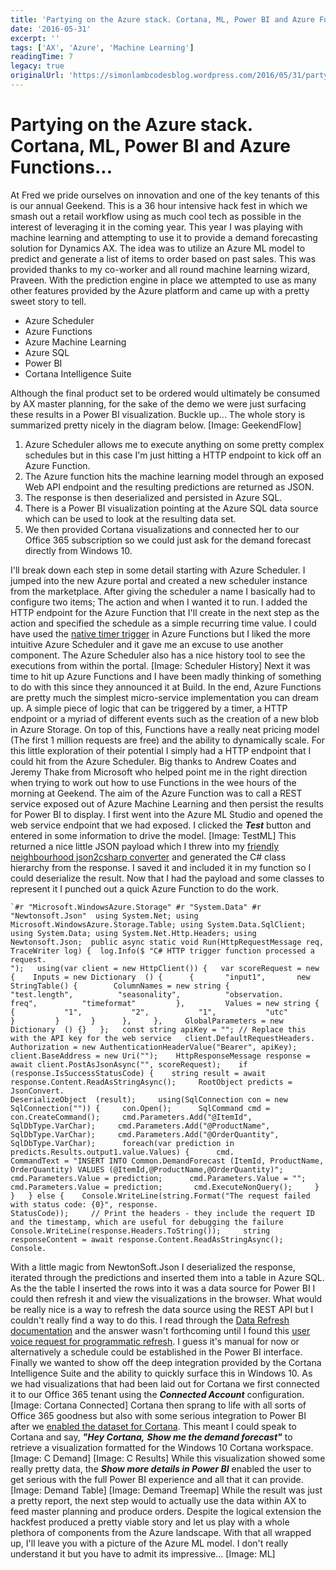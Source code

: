 ```yaml
---
title: 'Partying on the Azure stack. Cortana, ML, Power BI and Azure Functions...'
date: '2016-05-31'
excerpt: ''
tags: ['AX', 'Azure', 'Machine Learning']
readingTime: 7
legacy: true
originalUrl: 'https://simonlambcodesblog.wordpress.com/2016/05/31/partying-on-the-azure-stack-cortana-ml-power-bi-and-azure-functions/'
---
```


# Partying on the Azure stack. Cortana, ML, Power BI and Azure Functions...

At Fred we pride ourselves on innovation and one of the key tenants of this is our annual Geekend. This is a 36 hour intensive hack fest in which we smash out a retail workflow using as much cool tech as possible in the interest of leveraging it in the coming year. This year I was playing with machine learning and attempting to use it to provide a demand forecasting solution for Dynamics AX.
The idea was to utilize an Azure ML model to predict and generate a list of items to order based on past sales. This was provided thanks to my co-worker and all round machine learning wizard, Praveen. With the prediction engine in place we attempted to use as many other features provided by the Azure platform and came up with a pretty sweet story to tell.

- Azure Scheduler
- Azure Functions
- Azure Machine Learning
- Azure SQL
- Power BI
- Cortana Intelligence Suite

Although the final product set to be ordered would ultimately be consumed by AX master planning, for the sake of the demo we were just surfacing these results in a Power BI visualization. Buckle up... The whole story is summarized pretty nicely in the diagram below. [Image: GeekendFlow]

1.  Azure Scheduler allows me to execute anything on some pretty complex schedules but in this case I'm just hitting a HTTP endpoint to kick off an Azure Function.
2.  The Azure function hits the machine learning model through an exposed Web API endpoint and the resulting predictions are returned as JSON.
3.  The response is then deserialized and persisted in Azure SQL.
4.  There is a Power BI visualization pointing at the Azure SQL data source which can be used to look at the resulting data set.
5.  We then provided Cortana visualizations and connected her to our Office 365 subscription so we could just ask for the demand forecast directly from Windows 10.

I'll break down each step in some detail starting with Azure Scheduler. I jumped into the new Azure portal and created a new scheduler instance from the marketplace. After giving the scheduler a name I basically had to configure two items; The action and when I wanted it to run.
I added the HTTP endpoint for the Azure Function that I'll create in the next step as the action and specified the schedule as a simple recurring time value. I could have used the [native timer trigger](https://azure.microsoft.com/en-us/documentation/articles/functions-bindings-timer/) in Azure Functions but I liked the more intuitive Azure Scheduler and it gave me an excuse to use another component. The Azure Scheduler also has a nice history tool to see the executions from within the portal. [Image: Scheduler History] Next it was time to hit up Azure Functions and I have been madly thinking of something to do with this since they announced it at Build. In the end, Azure Functions are pretty much the simplest micro-service implementation you can dream up.
A simple piece of logic that can be triggered by a timer, a HTTP endpoint or a myriad of different events such as the creation of a new blob in Azure Storage. On top of this, Functions have a really neat pricing model (The first 1 million requests are free) and the ability to dynamically scale.
For this little exploration of their potential I simply had a HTTP endpoint that I could hit from the Azure Scheduler. Big thanks to Andrew Coates and Jeremy Thake from Microsoft who helped point me in the right direction when trying to work out how to use Functions in the wee hours of the morning at Geekend.
The aim of the Azure Function was to call a REST service exposed out of Azure Machine Learning and then persist the results for Power BI to display. I first went into the Azure ML Studio and opened the web service endpoint that we had exposed. I clicked the _**Test**_ button and entered in some information to drive the model. [Image: TestML] This returned a nice little JSON payload which I threw into my [friendly neighbourhood json2csharp converter](http://json2csharp.com/) and generated the C# class hierarchy from the response. I saved it and included it in my function so I could deserialize the result.
Now that I had the payload and some classes to represent it I punched out a quick Azure Function to do the work.

```
`#r "Microsoft.WindowsAzure.Storage" #r "System.Data" #r "Newtonsoft.Json"  using System.Net; using Microsoft.WindowsAzure.Storage.Table; using System.Data.SqlClient; using System.Data; using System.Net.Http.Headers; using Newtonsoft.Json;  public async static void Run(HttpRequestMessage req, TraceWriter log) {  log.Info($ "C# HTTP trigger function processed a request.
");   using(var client = new HttpClient()) {   var scoreRequest = new {    Inputs = new Dictionary  () {      {       "input1",       new StringTable() {        ColumnNames = new string {          "test.length",          "seasonality",          "observation.
freq",          "timeformat"         },         Values = new string {          {           "1",           "2",           "1",           "utc"          }         }       }      },     },     GlobalParameters = new Dictionary  () {}   };   const string apiKey = ""; // Replace this with the API key for the web service   client.DefaultRequestHeaders.
Authorization = new AuthenticationHeaderValue("Bearer", apiKey);    client.BaseAddress = new Uri("");    HttpResponseMessage response = await client.PostAsJsonAsync("", scoreRequest);    if (response.IsSuccessStatusCode) {    string result = await response.Content.ReadAsStringAsync();     RootObject predicts = JsonConvert.
DeserializeObject  (result);     using(SqlConnection con = new SqlConnection("")) {     con.Open();      SqlCommand cmd = con.CreateCommand();     cmd.Parameters.Add("@ItemId", SqlDbType.VarChar);     cmd.Parameters.Add("@ProductName", SqlDbType.VarChar);     cmd.Parameters.Add("@OrderQuantity", SqlDbType.VarChar);      foreach(var prediction in predicts.Results.output1.value.Values) {      cmd.
CommandText = "INSERT INTO Common.DemandForecast (ItemId, ProductName, OrderQuantity) VALUES (@ItemId,@ProductName,@OrderQuantity)";      cmd.Parameters.Value = prediction;      cmd.Parameters.Value = "";      cmd.Parameters.Value = prediction;       cmd.ExecuteNonQuery();     }    }   } else {    Console.WriteLine(string.Format("The request failed with status code: {0}", response.
StatusCode));     // Print the headers - they include the requert ID and the timestamp, which are useful for debugging the failure    Console.WriteLine(response.Headers.ToString());     string responseContent = await response.Content.ReadAsStringAsync();    Console.

```

With a little magic from NewtonSoft.Json I deserialized the response, iterated through the predictions and inserted them into a table in Azure SQL. As the the table I inserted the rows into it was a data source for Power BI I could then refresh it and view the visualizations in the browser.
What would be really nice is a way to refresh the data source using the REST API but I couldn't really find a way to do this. I read through the [Data Refresh documentation](https://powerbi.microsoft.com/en-us/documentation/powerbi-refresh-data/) and the answer wasn't forthcoming until I found this [user voice request for programmatic refresh](https://ideas.powerbi.com/forums/268152-developer-apis/suggestions/9258843-trigger-refreshes-for-datasets-using-api). I guess it's manual for now or alternatively a schedule could be established in the Power BI interface. Finally we wanted to show off the deep integration provided by the Cortana Intelligence Suite and the ability to quickly surface this in Windows 10.
As we had visualizations that had been laid out for Cortana we first connected it to our Office 365 tenant using the _**Connected Account**_ configuration. [Image: Cortana Connected] Cortana then sprang to life with all sorts of Office 365 goodness but also with some serious integration to Power BI after we [enabled the dataset for Cortana](https://powerbi.microsoft.com/en-us/documentation/powerbi-service-cortana-enable/).
This meant I could speak to Cortana and say, _**"Hey Cortana,** **Show me the demand forecast"**_ to retrieve a visualization formatted for the Windows 10 Cortana workspace. [Image: C Demand] [Image: C Results] While this visualization showed some really pretty data, the _**Show more details in Power BI**_ enabled the user to get serious with the full Power BI experience and all that it can provide. [Image: Demand Table] [Image: Demand Treemap] While the result was just a pretty report, the next step would to actually use the data within AX to feed master planning and produce orders. Despite the logical extension the hackfest produced a pretty viable story and let us play with a whole plethora of components from the Azure landscape. With that all wrapped up, I'll leave you with a picture of the Azure ML model.
I don't really understand it but you have to admit its impressive... [Image: ML]

